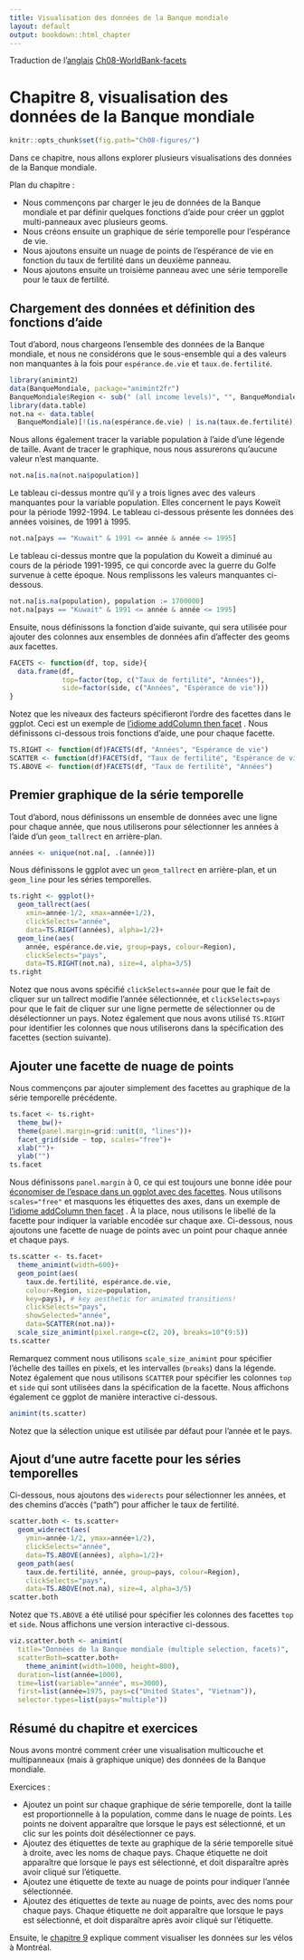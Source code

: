 ```yaml
---
title: Visualisation des données de la Banque mondiale
layout: default
output: bookdown::html_chapter
---
```




Traduction de l'[anglais](https://github.com/tdhock/animint-book/)
[Ch08-WorldBank-facets](https://raw.githubusercontent.com/tdhock/animint-book/master/Ch08-WorldBank-facets.Rmd)


<!-- paragraph -->

# Chapitre 8, visualisation des données de la Banque mondiale

<!-- paragraph -->

```r
knitr::opts_chunk$set(fig.path="Ch08-figures/")
```

<!-- paragraph -->

Dans ce chapitre, nous allons explorer plusieurs visualisations des données de la Banque mondiale.

<!-- paragraph -->

Plan du chapitre :

<!-- paragraph -->

- Nous commençons par charger le jeu de données de la Banque mondiale et par définir quelques fonctions d'aide pour créer un ggplot multi-panneaux avec plusieurs geoms.
<!-- comment -->
- Nous créons ensuite un graphique de série temporelle pour l'espérance de vie.
<!-- comment -->
- Nous ajoutons ensuite un nuage de points de l'espérance de vie en fonction du taux de fertilité dans un deuxième panneau.
<!-- comment -->
- Nous ajoutons ensuite un troisième panneau avec une série temporelle pour le taux de fertilité.

<!-- paragraph -->

## Chargement des données et définition des fonctions d'aide {#load}

<!-- paragraph -->

Tout d'abord, nous chargeons l'ensemble des données de la Banque mondiale, et nous ne considérons que le sous-ensemble qui a des valeurs non manquantes à la fois pour `espérance.de.vie` et `taux.de.fertilité`.

<!-- paragraph -->

```r
library(animint2)
data(BanqueMondiale, package="animint2fr")
BanqueMondiale$Region <- sub(" (all income levels)", "", BanqueMondiale$region, fixed=TRUE)
library(data.table)
not.na <- data.table(
  BanqueMondiale)[!(is.na(espérance.de.vie) | is.na(taux.de.fertilité))]
```

<!-- paragraph -->

Nous allons également tracer la variable population à l'aide d'une légende de taille.
<!-- comment -->
Avant de tracer le graphique, nous nous assurerons qu'aucune valeur n'est manquante.

<!-- paragraph -->

```r
not.na[is.na(not.na$population)]
```

<!-- paragraph -->

Le tableau ci-dessus montre qu'il y a trois lignes avec des valeurs manquantes pour la variable population.
<!-- comment -->
Elles concernent le pays Koweït pour la période 1992-1994.
<!-- comment -->
Le tableau ci-dessous présente les données des années voisines, de 1991 à 1995.

<!-- paragraph -->

```r
not.na[pays == "Kuwait" & 1991 <= année & année <= 1995]
```

<!-- paragraph -->

Le tableau ci-dessus montre que la population du Koweït a diminué au cours de la période 1991-1995, ce qui concorde avec la guerre du Golfe survenue à cette époque.
<!-- comment -->
Nous remplissons les valeurs manquantes ci-dessous.

<!-- paragraph -->

```r
not.na[is.na(population), population := 1700000]
not.na[pays == "Kuwait" & 1991 <= année & année <= 1995]
```

<!-- paragraph -->

Ensuite, nous définissons la fonction d'aide suivante, qui sera utilisée pour ajouter des colonnes aux ensembles de données afin d'affecter des geoms aux facettes.

<!-- paragraph -->

```r
FACETS <- function(df, top, side){
  data.frame(df,
             top=factor(top, c("Taux de fertilité", "Années")),
             side=factor(side, c("Années", "Espérance de vie")))
}
```

<!-- paragraph -->

Notez que les niveaux des facteurs spécifieront l'ordre des facettes dans le ggplot.
<!-- comment -->
Ceci est un exemple de [l'idiome addColumn then facet](Ch99-appendix.html#addColumn-then-facet) .
<!-- comment -->
Nous définissons ci-dessous trois fonctions d'aide, une pour chaque facette.

<!-- paragraph -->

```r
TS.RIGHT <- function(df)FACETS(df, "Années", "Espérance de vie")
SCATTER <- function(df)FACETS(df, "Taux de fertilité", "Espérance de vie")
TS.ABOVE <- function(df)FACETS(df, "Taux de fertilité", "Années")
```

<!-- paragraph -->

## Premier graphique de la série temporelle {#first-ts}

<!-- paragraph -->

Tout d'abord, nous définissons un ensemble de données avec une ligne pour chaque année, que nous utiliserons pour sélectionner les années à l'aide d'un `geom_tallrect` en arrière-plan.

<!-- paragraph -->

```r
années <- unique(not.na[, .(année)])
```

<!-- paragraph -->

Nous définissons le ggplot avec un `geom_tallrect` en arrière-plan, et un `geom_line` pour les séries temporelles.

<!-- paragraph -->

```r
ts.right <- ggplot()+
  geom_tallrect(aes(
    xmin=année-1/2, xmax=année+1/2),
    clickSelects="année",
    data=TS.RIGHT(années), alpha=1/2)+
  geom_line(aes(
    année, espérance.de.vie, group=pays, colour=Region),
    clickSelects="pays",
    data=TS.RIGHT(not.na), size=4, alpha=3/5)
ts.right
```

<!-- paragraph -->

Notez que nous avons spécifié `clickSelects=année` pour que le fait de cliquer sur un tallrect modifie l'année sélectionnée, et `clickSelects=pays` pour que le fait de cliquer sur une ligne permette de sélectionner ou de désélectionner un pays.
<!-- comment -->
Notez également que nous avons utilisé `TS.RIGHT` pour identifier les colonnes que nous utiliserons dans la spécification des facettes (section suivante).

<!-- paragraph -->

## Ajouter une facette de nuage de points {#add-scatter}

<!-- paragraph -->

Nous commençons par ajouter simplement des facettes au graphique de la série temporelle précédente.

<!-- paragraph -->

```r
ts.facet <- ts.right+
  theme_bw()+
  theme(panel.margin=grid::unit(0, "lines"))+
  facet_grid(side ~ top, scales="free")+
  xlab("")+
  ylab("")
ts.facet
```

<!-- paragraph -->

Nous définissons `panel.margin` à 0, ce qui est toujours une bonne idée pour [économiser de l'espace dans un ggplot avec des facettes](Ch99-appendix.html#space-saving-facets).
<!-- comment -->
Nous utilisons `scales="free"` et masquons les étiquettes des axes, dans un exemple de [l'idiome addColumn then facet](Ch99-appendix.html#addColumn-then-facet) .
<!-- comment -->
À la place, nous utilisons le libellé de la facette pour indiquer la variable encodée sur chaque axe.
<!-- comment -->
Ci-dessous, nous ajoutons une facette de nuage de points avec un point pour chaque année et chaque pays.

<!-- paragraph -->

```r
ts.scatter <- ts.facet+
  theme_animint(width=600)+
  geom_point(aes(
    taux.de.fertilité, espérance.de.vie,
    colour=Region, size=population,
    key=pays), # key aesthetic for animated transitions!
    clickSelects="pays",
    showSelected="année",
    data=SCATTER(not.na))+
  scale_size_animint(pixel.range=c(2, 20), breaks=10^(9:5))
ts.scatter
```

<!-- paragraph -->

Remarquez comment nous utilisons `scale_size_animint` pour spécifier l'échelle des tailles en pixels, et les intervalles (`breaks`) dans la légende.
<!-- comment -->
Notez également que nous utilisons `SCATTER` pour spécifier les colonnes `top` et `side` qui sont utilisées dans la spécification de la facette.
<!-- comment -->
Nous affichons également ce ggplot de manière interactive ci-dessous.

<!-- paragraph -->

```r
animint(ts.scatter)
```

<!-- paragraph -->

Notez que la sélection unique est utilisée par défaut pour l'année et le pays.

<!-- paragraph -->

## Ajout d'une autre facette pour les séries temporelles {#add-ts}

<!-- paragraph -->

Ci-dessous, nous ajoutons des `widerects` pour sélectionner les années, et des chemins d'accès ("path") pour afficher le taux de fertilité.

<!-- paragraph -->

```r
scatter.both <- ts.scatter+
  geom_widerect(aes(
    ymin=année-1/2, ymax=année+1/2),
    clickSelects="année",
    data=TS.ABOVE(années), alpha=1/2)+
  geom_path(aes(
    taux.de.fertilité, année, group=pays, colour=Region),
    clickSelects="pays",
    data=TS.ABOVE(not.na), size=4, alpha=3/5)
scatter.both
```

<!-- paragraph -->

Notez que `TS.ABOVE` a été utilisé pour spécifier les colonnes des facettes `top` et `side`.
<!-- comment -->
Nous affichons une version interactive ci-dessous.

<!-- paragraph -->

```r
viz.scatter.both <- animint(
  title="Données de la Banque mondiale (multiple selection, facets)",
  scatterBoth=scatter.both+
    theme_animint(width=1000, height=800),
  duration=list(année=1000),
  time=list(variable="année", ms=3000),
  first=list(année=1975, pays=c("United States", "Vietnam")),
  selector.types=list(pays="multiple"))
```

<!-- paragraph -->

## Résumé du chapitre et exercices {#exercises}

<!-- paragraph -->

Nous avons montré comment créer une visualisation multicouche et multipanneaux (mais à graphique unique) des données de la Banque mondiale.

<!-- paragraph -->

Exercices :

<!-- paragraph -->

- Ajoutez un point sur chaque graphique de série temporelle, dont la taille est proportionnelle à la population, comme dans le nuage de points.
<!-- comment -->
Les points ne doivent apparaître que lorsque le pays est sélectionné, et un clic sur les points doit désélectionner ce pays.
<!-- comment -->
- Ajoutez des étiquettes de texte au graphique de la série temporelle situé à droite, avec les noms de chaque pays.
<!-- comment -->
Chaque étiquette ne doit apparaître que lorsque le pays est sélectionné, et doit disparaître après avoir cliqué sur l'étiquette.
<!-- comment -->
- Ajoutez une étiquette de texte au nuage de points pour indiquer l'année sélectionnée.
<!-- comment -->
- Ajoutez des étiquettes de texte au nuage de points, avec des noms pour chaque pays.
<!-- comment -->
Chaque étiquette ne doit apparaître que lorsque le pays est sélectionné, et doit disparaître après avoir cliqué sur l'étiquette.

<!-- paragraph -->

Ensuite, le [chapitre 9](Ch09-Montreal-bikes.html) explique comment visualiser les données sur les vélos à Montréal.

<!-- paragraph -->


